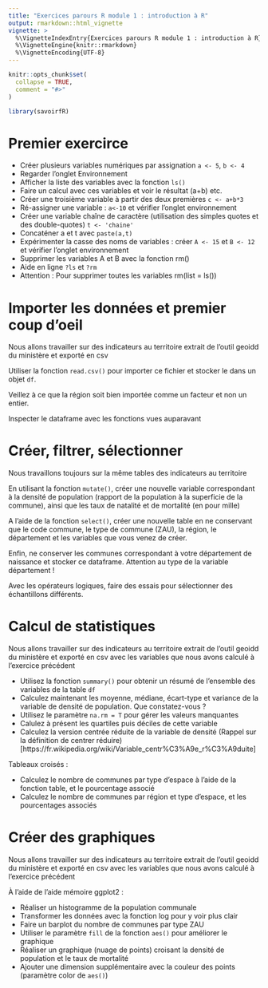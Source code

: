 ```yaml
---
title: "Exercices parours R module 1 : introduction à R"
output: rmarkdown::html_vignette
vignette: >
  %\VignetteIndexEntry{Exercices parours R module 1 : introduction à R}
  %\VignetteEngine{knitr::rmarkdown}
  %\VignetteEncoding{UTF-8}
---
```


```r
knitr::opts_chunk$set(
  collapse = TRUE,
  comment = "#>"
)
```

```r
library(savoirfR)
```

# Premier exercirce

- Créer plusieurs variables numériques par assignation `a <- 5`, `b <- 4`
- Regarder l’onglet Environnement
- Afficher la liste des variables avec la fonction `ls()`
- Faire un calcul avec ces variables et voir le résultat (a+b) etc.
- Créer une troisième variable à partir des deux premières `c <- a+b*3`
- Ré-assigner une variable : `a<-10` et vérifier l’onglet environnement
- Créer une variable chaîne de caractère (utilisation des simples quotes et des double-quotes) `t <- 'chaine'`
- Concaténer a et t avec `paste(a,t)`
- Expérimenter la casse des noms de variables : créer `A <- 15` et `B <- 12` et vérifier l’onglet environnement
- Supprimer les variables A et B avec la fonction rm()
- Aide en ligne `?ls` et `?rm`
- Attention : Pour supprimer toutes les variables rm(list = ls())

# Importer les données et premier coup d’oeil 

Nous allons travailler sur des indicateurs au territoire extrait de l'outil geoidd du ministère et exporté en csv

Utiliser la fonction `read.csv()` pour importer ce fichier et stocker le dans un objet `df`.

Veillez à ce que la région soit bien importée comme un facteur et non un entier.


Inspecter le dataframe avec les fonctions vues auparavant

# Créer, filtrer, sélectionner

Nous travaillons toujours sur la même tables des indicateurs au territoire

En utilisant la fonction `mutate()`, créer une nouvelle variable correspondant à la densité de population (rapport de la population à la superficie de la commune), ainsi que les taux de natalité et de mortalité (en pour mille)

A l’aide de la fonction `select()`, créer une nouvelle table en ne conservant que le code commune, le type de commune (ZAU), la région, le département et les variables que vous venez de créer.

Enfin, ne conserver les communes correspondant à votre département de naissance et stocker ce dataframe. 
Attention au type de la variable département !
  
Avec les opérateurs logiques, faire des essais pour sélectionner des échantillons différents.

# Calcul de statistiques

Nous allons travailler sur des indicateurs au territoire extrait de l'outil geoidd du ministère et exporté en csv avec les variables que nous avons calculé à l'exercice précédent


- Utilisez la fonction `summary()` pour obtenir un résumé de l’ensemble des variables de la table `df`
- Calculez maintenant les moyenne, médiane, écart-type et variance de la variable de densité de population. Que constatez-vous ?
- Utilisez le paramètre `na.rm = T` pour gérer les valeurs manquantes
- Calulez à présent les quartiles puis déciles de cette variable
- Calculez la version centrée réduite de la variable de densité (Rappel sur la définition de centrer réduire)[https://fr.wikipedia.org/wiki/Variable_centr%C3%A9e_r%C3%A9duite] 

Tableaux croisés :
  
- Calculez le nombre de communes par type d’espace à l’aide de la fonction table, et le pourcentage associé
- Calculez le nombre de communes par région et type d’espace, et les pourcentages associés

# Créer des graphiques

Nous allons travailler sur des indicateurs au territoire extrait de l'outil geoidd du ministère et exporté en csv avec les variables que nous avons calculé à l'exercice précédent

À l’aide de l’aide mémoire ggplot2 :
   
- Réaliser un histogramme de la population communale
- Transformer les données avec la fonction log pour y voir plus clair
- Faire un barplot du nombre de communes par type ZAU
- Utiliser le paramètre `fill` de la fonction `aes()` pour améliorer le graphique
- Réaliser un graphique (nuage de points) croisant la densité de population et le taux de mortalité
- Ajouter une dimension supplémentaire avec la couleur des points (paramètre color de `aes()`)


